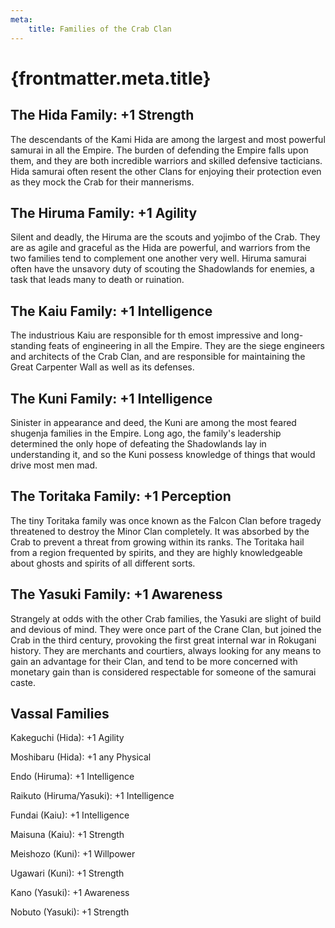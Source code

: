 ```yaml
---
meta:
    title: Families of the Crab Clan
---
```

# {frontmatter.meta.title}

## The Hida Family: +1 Strength
    
The descendants of the Kami Hida are among the largest and most powerful samurai in all the Empire. The burden of defending the Empire falls upon them, and they are both incredible warriors and skilled defensive tacticians. Hida samurai often resent the other Clans for enjoying their protection even as they mock the Crab for their mannerisms.

## The Hiruma Family: +1 Agility

Silent and deadly, the Hiruma are the scouts and yojimbo of the Crab. They are as agile and graceful as the Hida are powerful, and warriors from the two families tend to complement one another very well. Hiruma samurai often have the unsavory duty of scouting the Shadowlands for enemies, a task that leads many to death or ruination.

## The Kaiu Family: +1 Intelligence

The industrious Kaiu are responsible for th emost impressive and long-standing feats of engineering in all the Empire. They are the siege engineers and architects of the Crab Clan, and are responsible for maintaining the Great Carpenter Wall as well as its defenses.

## The Kuni Family: +1 Intelligence

Sinister in appearance and deed, the Kuni are among the most feared shugenja families in the Empire. Long ago, the family's leadership determined the only hope of defeating the Shadowlands lay in understanding it, and so the Kuni possess knowledge of things that would drive most men mad.

## The Toritaka Family: +1 Perception

The tiny Toritaka family was once known as the Falcon Clan before tragedy threatened to destroy the Minor Clan completely. It was absorbed by the Crab to prevent a threat from growing within its ranks. The Toritaka hail from a region frequented by spirits, and they are highly knowledgeable about ghosts and spirits of all different sorts.

## The Yasuki Family: +1 Awareness

Strangely at odds with the other Crab families, the Yasuki are slight of build and devious of mind. They were once part of the Crane Clan, but joined the Crab in the third century, provoking the first great internal war in Rokugani history. They are merchants and courtiers, always looking for any means to gain an advantage for their Clan, and tend to be more concerned with monetary gain than is considered respectable for someone of the samurai caste.

## Vassal Families

Kakeguchi (Hida): +1 Agility

Moshibaru (Hida): +1 any Physical

Endo (Hiruma): +1 Intelligence

Raikuto (Hiruma/Yasuki): +1 Intelligence

Fundai (Kaiu): +1 Intelligence

Maisuna (Kaiu): +1 Strength

Meishozo (Kuni): +1 Willpower

Ugawari (Kuni): +1 Strength

Kano (Yasuki): +1 Awareness

Nobuto (Yasuki): +1 Strength


